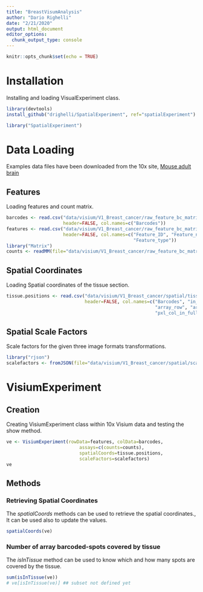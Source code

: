 ```yaml
---
title: "BreastVisumAnalysis"
author: "Dario Righelli"
date: "2/21/2020"
output: html_document
editor_options: 
  chunk_output_type: console
---
```


```r
knitr::opts_chunk$set(echo = TRUE)
```

# Installation

Installing and loading VisualExperiment class.

```r
library(devtools)
install_github("drighelli/SpatialExperiment", ref="spatialExperiment")
```


```r
library("SpatialExperiment")
```


# Data Loading

Examples data files have been downloaded from the 10x site, [Mouse adult brain](https://support.10xgenomics.com/spatial-gene-expression/datasets/1.0.0/V1_Adult_Mouse_Brain)

## Features

Loading features and count matrix.

```r
barcodes <- read.csv("data/visium/V1_Breast_cancer/raw_feature_bc_matrix/barcodes.tsv", sep="\t", 
                     header=FALSE, col.names=c("Barcodes"))
features <- read.csv("data/visium/V1_Breast_cancer/raw_feature_bc_matrix/features.tsv", sep="\t", 
                     header=FALSE, col.names=c("Feature_ID", "Feature_name", 
                                               "Feature_type"))
library("Matrix")
counts <- readMM(file="data/visium/V1_Breast_cancer/raw_feature_bc_matrix/matrix.mtx")
```

## Spatial Coordinates

Loading Spatial coordinates of the tissue section.

```r
tissue.positions <- read.csv("data/visium/V1_Breast_cancer/spatial/tissue_positions_list.csv", 
                             header=FALSE, col.names=c("Barcodes", "in_tissue", 
                                                       "array_row", "array_col",
                                                       "pxl_col_in_fullres", "pxl_row_in_fullres"))
```

## Spatial Scale Factors

Scale factors for the given three image formats transformations.

```r
library("rjson")
scalefactors <- fromJSON(file="data/visium/V1_Breast_cancer/spatial/scalefactors_json.json")
```


# VisiumExperiment

## Creation

Creating VisiumExperiment class within 10x Visium data and testing the show method.

```r
ve <- VisiumExperiment(rowData=features, colData=barcodes, 
                           assays=c(counts=counts), 
                           spatialCoords=tissue.positions,
                           scaleFactors=scalefactors)
ve
```

## Methods

### Retrieving Spatial Coordinates

The *spatialCoords* methods can be used to retrieve the spatial coordinates., 
It can be used also to update the values.

```r
spatialCoords(ve)
```

### Number of array barcoded-spots covered by tissue

The *isInTissue* method can be used to know which and how many spots are covered
by the tissue.

```r
sum(isInTissue(ve))
# ve[isInTissue(ve)] ## subset not defined yet
```

